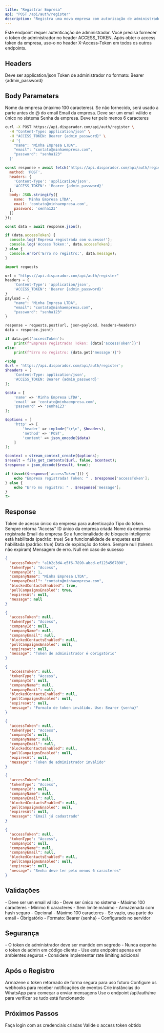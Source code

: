 ```yaml
---
title: "Registrar Empresa"
api: "POST /api/auth/register"
description: "Registra uma nova empresa com autorização de administrador"
---
```


<Warning>
Este endpoint requer autenticação de administrador. Você precisa fornecer o token de administrador no header ACCESS_TOKEN.
</Warning>

<Note>
Após obter o access token da empresa, use-o no header X-Access-Token em todos os outros endpoints.
</Note>

## Headers

<ParamField header="Content-Type" type="string" required>
  Deve ser application/json
</ParamField>

<ParamField header="ACCESS_TOKEN" type="string" required>
  Token de administrador no formato: Bearer {admin_password}
</ParamField>

## Body Parameters

<ParamField body="name" type="string" optional>
  Nome da empresa (máximo 100 caracteres). Se não fornecido, será usado a parte antes do @ do email
</ParamField>

<ParamField body="email" type="string" required>
  Email da empresa. Deve ser um email válido e único no sistema
</ParamField>

<ParamField body="password" type="string" required>
  Senha da empresa. Deve ter pelo menos 6 caracteres
</ParamField>

<RequestExample>

```bash cURL
curl -X POST https://api.disparador.com/api/auth/register \
  -H "Content-Type: application/json" \
  -H "ACCESS_TOKEN: Bearer {admin_password}" \
  -d '{
    "name": "Minha Empresa LTDA",
    "email": "contato@minhaempresa.com",
    "password": "senha123"
  }'
```

```javascript JavaScript
const response = await fetch('https://api.disparador.com/api/auth/register', {
  method: 'POST',
  headers: {
    'Content-Type': 'application/json',
    'ACCESS_TOKEN': 'Bearer {admin_password}'
  },
  body: JSON.stringify({
    name: 'Minha Empresa LTDA',
    email: 'contato@minhaempresa.com',
    password: 'senha123'
  })
});

const data = await response.json();

if (data.accessToken) {
  console.log('Empresa registrada com sucesso!');
  console.log('Access Token:', data.accessToken);
} else {
  console.error('Erro no registro:', data.message);
}
```

```python Python
import requests

url = "https://api.disparador.com/api/auth/register"
headers = {
    'Content-Type': 'application/json',
    'ACCESS_TOKEN': 'Bearer {admin_password}'
}
payload = {
    "name": "Minha Empresa LTDA",
    "email": "contato@minhaempresa.com",
    "password": "senha123"
}

response = requests.post(url, json=payload, headers=headers)
data = response.json()

if data.get('accessToken'):
    print(f"Empresa registrada! Token: {data['accessToken']}")
else:
    print(f"Erro no registro: {data.get('message')}")
```

```php PHP
<?php
$url = 'https://api.disparador.com/api/auth/register';
$headers = [
    'Content-Type: application/json',
    'ACCESS_TOKEN: Bearer {admin_password}'
];

$data = [
    'name' => 'Minha Empresa LTDA',
    'email' => 'contato@minhaempresa.com',
    'password' => 'senha123'
];

$options = [
    'http' => [
        'header' => implode("\r\n", $headers),
        'method' => 'POST',
        'content' => json_encode($data)
    ]
];

$context = stream_context_create($options);
$result = file_get_contents($url, false, $context);
$response = json_decode($result, true);

if (isset($response['accessToken'])) {
    echo "Empresa registrada! Token: " . $response['accessToken'];
} else {
    echo "Erro no registro: " . $response['message'];
}
?>
```

</RequestExample>

## Response

<ResponseField name="accessToken" type="string">
  Token de acesso único da empresa para autenticação
</ResponseField>

<ResponseField name="tokenType" type="string">
  Tipo do token. Sempre retorna "Access"
</ResponseField>

<ResponseField name="companyId" type="number">
  ID único da empresa criada
</ResponseField>

<ResponseField name="companyName" type="string">
  Nome da empresa registrada
</ResponseField>

<ResponseField name="companyEmail" type="string">
  Email da empresa
</ResponseField>

<ResponseField name="blockedContactsEnabled" type="boolean">
  Se a funcionalidade de bloqueio inteligente está habilitada (padrão: true)
</ResponseField>

<ResponseField name="pollCampaignsEnabled" type="boolean">
  Se a funcionalidade de enquetes está habilitada (padrão: true)
</ResponseField>

<ResponseField name="expiresAt" type="string" nullable>
  Data de expiração do token. Sempre null (tokens não expiram)
</ResponseField>

<ResponseField name="message" type="string" nullable>
  Mensagem de erro. Null em caso de sucesso
</ResponseField>

<ResponseExample>

```json 200 - Sucesso
{
  "accessToken": "a1b2c3d4-e5f6-7890-abcd-ef1234567890",
  "tokenType": "Access",
  "companyId": 1,
  "companyName": "Minha Empresa LTDA",
  "companyEmail": "contato@minhaempresa.com",
  "blockedContactsEnabled": true,
  "pollCampaignsEnabled": true,
  "expiresAt": null,
  "message": null
}
```

```json 401 - Token Admin Ausente
{
  "accessToken": null,
  "tokenType": "Access",
  "companyId": null,
  "companyName": null,
  "companyEmail": null,
  "blockedContactsEnabled": null,
  "pollCampaignsEnabled": null,
  "expiresAt": null,
  "message": "Token de administrador é obrigatório"
}
```

```json 401 - Formato de Token Inválido
{
  "accessToken": null,
  "tokenType": "Access",
  "companyId": null,
  "companyName": null,
  "companyEmail": null,
  "blockedContactsEnabled": null,
  "pollCampaignsEnabled": null,
  "expiresAt": null,
  "message": "Formato de token inválido. Use: Bearer {senha}"
}
```

```json 401 - Token Admin Inválido
{
  "accessToken": null,
  "tokenType": "Access",
  "companyId": null,
  "companyName": null,
  "companyEmail": null,
  "blockedContactsEnabled": null,
  "pollCampaignsEnabled": null,
  "expiresAt": null,
  "message": "Token de administrador inválido"
}
```

```json 400 - Email Já Existe
{
  "accessToken": null,
  "tokenType": "Access",
  "companyId": null,
  "companyName": null,
  "companyEmail": null,
  "blockedContactsEnabled": null,
  "pollCampaignsEnabled": null,
  "expiresAt": null,
  "message": "Email já cadastrado"
}
```

```json 400 - Validação de Dados
{
  "accessToken": null,
  "tokenType": "Access",
  "companyId": null,
  "companyName": null,
  "companyEmail": null,
  "blockedContactsEnabled": null,
  "pollCampaignsEnabled": null,
  "expiresAt": null,
  "message": "Senha deve ter pelo menos 6 caracteres"
}
```

</ResponseExample>

## Validações

<CardGroup cols={2}>
  <Card title="Email" icon="envelope" color="#3b82f6">
    - Deve ser um email válido
    - Deve ser único no sistema
    - Máximo 100 caracteres
  </Card>
  <Card title="Senha" icon="key" color="#16a34a">
    - Mínimo 6 caracteres
    - Sem limite máximo
    - Armazenada com hash seguro
  </Card>
  <Card title="Nome" icon="building" color="#ef4444">
    - Opcional
    - Máximo 100 caracteres
    - Se vazio, usa parte do email
  </Card>
  <Card title="Token Admin" icon="shield" color="#8b5cf6">
    - Obrigatório
    - Formato: Bearer {senha}
    - Configurado no servidor
  </Card>
</CardGroup>

## Segurança

<Warning>
- O token de administrador deve ser mantido em segredo
- Nunca exponha o token de admin em código cliente
- Use este endpoint apenas em ambientes seguros
- Considere implementar rate limiting adicional
</Warning>

## Após o Registro

<Steps>
  <Step title="Salve o Access Token">
    Armazene o token retornado de forma segura para uso futuro
  </Step>
  <Step title="Configure Webhooks">
    Configure os webhooks para receber notificações de eventos
  </Step>
  <Step title="Crie Instâncias">
    Crie instâncias do WhatsApp para começar a enviar mensagens
  </Step>
  <Step title="Teste a API">
    Use o endpoint /api/auth/me para verificar se tudo está funcionando
  </Step>
</Steps>

## Próximos Passos

<CardGroup cols={2}>
  <Card title="Fazer Login" icon="right-to-bracket" href="/api-reference/auth/login">
    Faça login com as credenciais criadas
  </Card>
  <Card title="Verificar Token" icon="shield-check" href="/api-reference/auth/me">
    Valide o access token obtido
  </Card>
</CardGroup>
